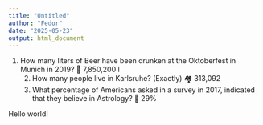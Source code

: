 ```yaml
---
title: "Untitled"
author: "Fedor"
date: "2025-05-23"
output: html_document
---
```


1)  How many liters of Beer have been drunken at the Oktoberfest in Munich in 2019? 🍻
    7,850,200 l
    2)  How many people live in Karlsruhe? (Exactly) 🏘️
    313,092
    3)  What percentage of Americans asked in a survey in 2017, indicated that they believe in Astrology? 🌟
    29%
    
Hello world!